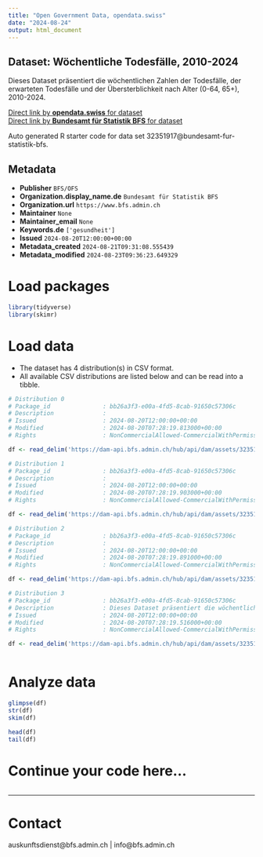 ```yaml
---
title: "Open Government Data, opendata.swiss"
date: "2024-08-24"
output: html_document
---
```


## Dataset: Wöchentliche Todesfälle, 2010-2024

Dieses Dataset präsentiert die wöchentlichen Zahlen der Todesfälle, der erwarteten Todesfälle und der Übersterblichkeit nach Alter (0-64, 65+), 2010-2024.

[Direct link by **opendata.swiss** for dataset](https://opendata.swiss/de/dataset/wochentliche-todesfalle-2010-20241)<br>
[Direct link by **Bundesamt für Statistik BFS** for dataset](https://www.bfs.admin.ch/asset/de/ts-d-14.03.04.03-wr)

Auto generated R starter code for data set 32351917@bundesamt-fur-statistik-bfs.

## Metadata

- **Publisher** `BFS/OFS`
- **Organization.display_name.de** `Bundesamt für Statistik BFS`
- **Organization.url** `https://www.bfs.admin.ch`
- **Maintainer** `None`
- **Maintainer_email** `None`
- **Keywords.de** `['gesundheit']`
- **Issued** `2024-08-20T12:00:00+00:00`
- **Metadata_created** `2024-08-21T09:31:08.555439`
- **Metadata_modified** `2024-08-23T09:36:23.649329`


# Load packages

```r

library(tidyverse)
library(skimr)

```

# Load data

-   The dataset has 4 distribution(s) in CSV format.
-   All available CSV distributions are listed below and can be read into a tibble.

```r

# Distribution 0
# Package_id               : bb26a3f3-e00a-4fd5-8cab-91650c57306c
# Description              : 
# Issued                   : 2024-08-20T12:00:00+00:00
# Modified                 : 2024-08-20T07:28:19.813000+00:00
# Rights                   : NonCommercialAllowed-CommercialWithPermission-ReferenceRequired

df <- read_delim('https://dam-api.bfs.admin.ch/hub/api/dam/assets/32351941/master')

# Distribution 1
# Package_id               : bb26a3f3-e00a-4fd5-8cab-91650c57306c
# Description              : 
# Issued                   : 2024-08-20T12:00:00+00:00
# Modified                 : 2024-08-20T07:28:19.903000+00:00
# Rights                   : NonCommercialAllowed-CommercialWithPermission-ReferenceRequired

df <- read_delim('https://dam-api.bfs.admin.ch/hub/api/dam/assets/32351936/master')

# Distribution 2
# Package_id               : bb26a3f3-e00a-4fd5-8cab-91650c57306c
# Description              : 
# Issued                   : 2024-08-20T12:00:00+00:00
# Modified                 : 2024-08-20T07:28:19.891000+00:00
# Rights                   : NonCommercialAllowed-CommercialWithPermission-ReferenceRequired

df <- read_delim('https://dam-api.bfs.admin.ch/hub/api/dam/assets/32351932/master')

# Distribution 3
# Package_id               : bb26a3f3-e00a-4fd5-8cab-91650c57306c
# Description              : Dieses Dataset präsentiert die wöchentlichen Zahlen der Todesfälle, der erwarteten Todesfälle und der Übersterblichkeit nach Alter (0-64, 65+), 2010-2024.
# Issued                   : 2024-08-20T12:00:00+00:00
# Modified                 : 2024-08-20T07:28:19.516000+00:00
# Rights                   : NonCommercialAllowed-CommercialWithPermission-ReferenceRequired

df <- read_delim('https://dam-api.bfs.admin.ch/hub/api/dam/assets/32351929/master')



```

# Analyze data

```r

glimpse(df)
str(df)
skim(df)

head(df)
tail(df)

```

# Continue your code here...

```r

```

------------------------------------------------------------------------

# Contact

auskunftsdienst@bfs.admin.ch | info@bfs.admin.ch
